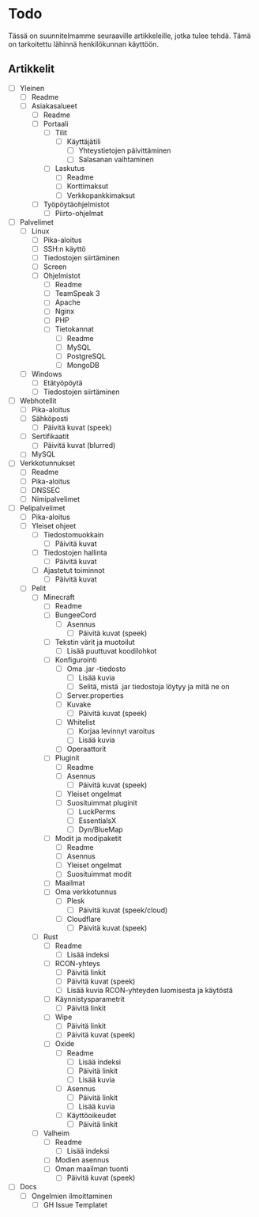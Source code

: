 # Todo

Tässä on suunnitelmamme seuraaville artikkeleille, jotka tulee tehdä. Tämä on tarkoitettu lähinnä henkilökunnan käyttöön.

## Artikkelit

- [ ] Yleinen
  - [ ] Readme
  - [ ] Asiakasalueet
    - [ ] Readme
    - [ ] Portaali
      - [ ] Tilit
        - [ ] Käyttäjätili
          - [ ] Yhteystietojen päivittäminen
          - [ ] Salasanan vaihtaminen
      - [ ] Laskutus
        - [ ] Readme
        - [ ] Korttimaksut
        - [ ] Verkkopankkimaksut
    - [ ] Työpöytäohjelmistot
      - [ ] Piirto-ohjelmat
- [ ] Palvelimet
  - [ ] Linux
    - [ ] Pika-aloitus
    - [ ] SSH:n käyttö
    - [ ] Tiedostojen siirtäminen
    - [ ] Screen
    - [ ] Ohjelmistot
      - [ ] Readme
      - [ ] TeamSpeak 3
      - [ ] Apache
      - [ ] Nginx
      - [ ] PHP
      - [ ] Tietokannat
        - [ ] Readme
        - [ ] MySQL
        - [ ] PostgreSQL
        - [ ] MongoDB
  - [ ] Windows
    - [ ] Etätyöpöytä
    - [ ] Tiedostojen siirtäminen
- [ ] Webhotellit
  - [ ] Pika-aloitus
  - [ ] Sähköposti
    - [ ] Päivitä kuvat (speek)
  - [ ] Sertifikaatit
    - [ ] Päivitä kuvat (blurred)
  - [ ] MySQL
- [ ] Verkkotunnukset
  - [ ] Readme
  - [ ] Pika-aloitus
  - [ ] DNSSEC
  - [ ] Nimipalvelimet
- [ ] Pelipalvelimet
  - [ ] Pika-aloitus
  - [ ] Yleiset ohjeet
    - [ ] Tiedostomuokkain
      - [ ] Päivitä kuvat
    - [ ] Tiedostojen hallinta
      - [ ] Päivitä kuvat
    - [ ] Ajastetut toiminnot
      - [ ] Päivitä kuvat
  - [ ] Pelit
    - [ ] Minecraft
      - [ ] Readme
      - [ ] BungeeCord
        - [ ] Asennus
          - [ ] Päivitä kuvat (speek)
      - [ ] Tekstin värit ja muotoilut
        - [ ] Lisää puuttuvat koodilohkot
      - [ ] Konfigurointi
        - [ ] Oma .jar -tiedosto
          - [ ] Lisää kuvia
          - [ ] Selitä, mistä .jar tiedostoja löytyy ja mitä ne on
        - [ ] Server.properties
        - [ ] Kuvake
          - [ ] Päivitä kuvat (speek)
        - [ ] Whitelist
          - [ ] Korjaa levinnyt varoitus
          - [ ] Lisää kuvia
        - [ ] Operaattorit
      - [ ] Pluginit
        - [ ] Readme
        - [ ] Asennus
          - [ ] Päivitä kuvat (speek)
        - [ ] Yleiset ongelmat
        - [ ] Suosituimmat pluginit
          - [ ] LuckPerms
          - [ ] EssentialsX
          - [ ] Dyn/BlueMap
      - [ ] Modit ja modipaketit
        - [ ] Readme
        - [ ] Asennus
        - [ ] Yleiset ongelmat
        - [ ] Suosituimmat modit
      - [ ] Maailmat
      - [ ] Oma verkkotunnus
        - [ ] Plesk
          - [ ] Päivitä kuvat (speek/cloud)
        - [ ] Cloudflare
          - [ ] Päivitä kuvat (speek)
    - [ ] Rust
      - [ ] Readme
        - [ ] Lisää indeksi
      - [ ] RCON-yhteys
          - [ ] Päivitä linkit
          - [ ] Päivitä kuvat (speek)
          - [ ] Lisää kuvia RCON-yhteyden luomisesta ja käytöstä
      - [ ] Käynnistysparametrit
          - [ ] Päivitä linkit
      - [ ] Wipe
          - [ ] Päivitä linkit
          - [ ] Päivitä kuvat (speek)
      - [ ] Oxide
        - [ ] Readme
          - [ ] Lisää indeksi
          - [ ] Päivitä linkit
          - [ ] Lisää kuvia
        - [ ] Asennus
          - [ ] Päivitä linkit
          - [ ] Lisää kuvia
        - [ ] Käyttöoikeudet
          - [ ] Päivitä linkit
    - [ ] Valheim
      - [ ] Readme
        - [ ] Lisää indeksi
      - [ ] Modien asennus
      - [ ] Oman maailman tuonti
          - [ ] Päivitä kuvat (speek)
- [ ] Docs
  - [ ] Ongelmien ilmoittaminen
    - [ ] GH Issue Templatet
